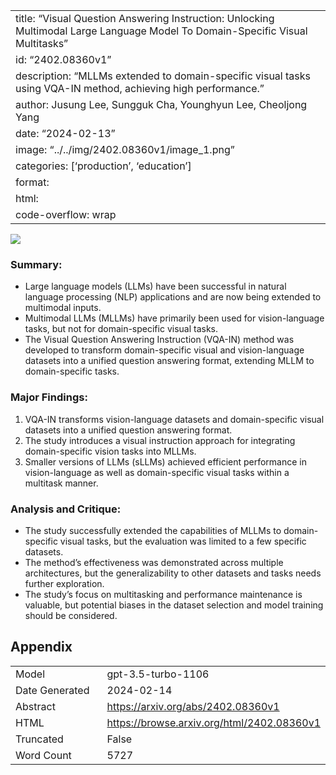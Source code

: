 
---
title: "Visual Question Answering Instruction: Unlocking Multimodal Large Language Model To Domain-Specific Visual Multitasks"
id: "2402.08360v1"
description: "MLLMs extended to domain-specific visual tasks using VQA-IN method, achieving high performance."
author: Jusung Lee, Sungguk Cha, Younghyun Lee, Cheoljong Yang
date: "2024-02-13"
image: "../../img/2402.08360v1/image_1.png"
categories: ['production', 'education']
format:
  html:
    code-overflow: wrap
---

![](../../img/2402.08360v1/image_1.png)

### **Summary:**
- Large language models (LLMs) have been successful in natural language processing (NLP) applications and are now being extended to multimodal inputs.
- Multimodal LLMs (MLLMs) have primarily been used for vision-language tasks, but not for domain-specific visual tasks.
- The Visual Question Answering Instruction (VQA-IN) method was developed to transform domain-specific visual and vision-language datasets into a unified question answering format, extending MLLM to domain-specific tasks.

### Major Findings:
1. VQA-IN transforms vision-language datasets and domain-specific visual datasets into a unified question answering format.
2. The study introduces a visual instruction approach for integrating domain-specific vision tasks into MLLMs.
3. Smaller versions of LLMs (sLLMs) achieved efficient performance in vision-language as well as domain-specific visual tasks within a multitask manner.

### Analysis and Critique:
- The study successfully extended the capabilities of MLLMs to domain-specific visual tasks, but the evaluation was limited to a few specific datasets.
- The method's effectiveness was demonstrated across multiple architectures, but the generalizability to other datasets and tasks needs further exploration.
- The study's focus on multitasking and performance maintenance is valuable, but potential biases in the dataset selection and model training should be considered.

## Appendix

|          |          |
|----------|----------|
| Model     | gpt-3.5-turbo-1106       |
| Date Generated     | 2024-02-14       |
| Abstract | [https://arxiv.org/abs/2402.08360v1](https://arxiv.org/abs/2402.08360v1)        |
| HTML     | [https://browse.arxiv.org/html/2402.08360v1](https://browse.arxiv.org/html/2402.08360v1)       |
| Truncated       | False       |
| Word Count       | 5727       |